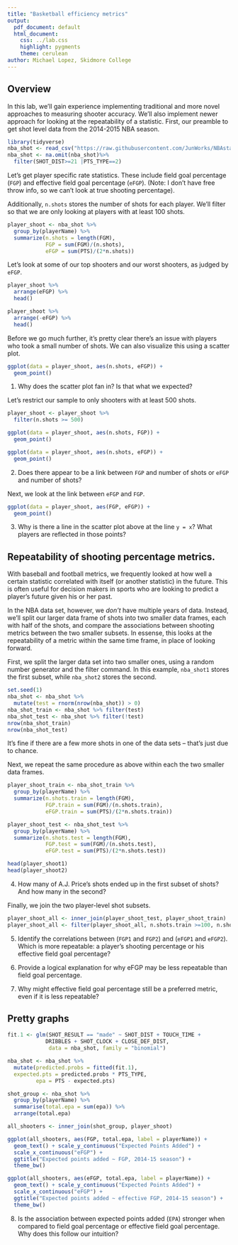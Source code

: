 ---
title: "Basketball efficiency metrics"
output:
  pdf_document: default
  html_document:
    css: ../lab.css
    highlight: pygments
    theme: cerulean
author: Michael Lopez, Skidmore College
---


## Overview

In this lab, we'll gain experience implementing traditional and more novel approaches to measuring shooter accuracy. We'll also implement newer approach for looking at the repeatability of a statistic. First, our preamble to get shot level data from the 2014-2015 NBA season. 

```{r, eval = FALSE}
library(tidyverse)
nba_shot <- read_csv("https://raw.githubusercontent.com/JunWorks/NBAstat/master/shot.csv")
nba_shot <- na.omit(nba_shot)%>% 
  filter(SHOT_DIST>=21 |PTS_TYPE==2)
```

Let's get player specific rate statistics. These include field goal percentage (`FGP`) and effective field goal percentage (`eFGP`). (Note: I don't have free throw info, so we can't look at true shooting percentage).

Additionally, `n.shots` stores the number of shots for each player. We'll filter so that we are only looking at players with at least 100 shots. 

```{r, eval = FALSE}
player_shoot <- nba_shot %>%
  group_by(playerName) %>%
  summarize(n.shots = length(FGM), 
            FGP = sum(FGM)/(n.shots), 
            eFGP = sum(PTS)/(2*n.shots)) 
```

Let's look at some of our top shooters and our worst shooters, as judged by `eFGP`. 


```{r, eval = FALSE}
player_shoot %>% 
  arrange(eFGP) %>% 
  head()

player_shoot %>% 
  arrange(-eFGP) %>% 
  head()
```

Before we go much further, it's pretty clear there's an issue with players who took a small number of shots. We can also visualize this using a scatter plot.

```{r, eval = FALSE}
ggplot(data = player_shoot, aes(n.shots, eFGP)) + 
  geom_point()
```

1. Why does the scatter plot fan in? Is that what we expected?

Let's restrict our sample to only shooters with at least 500 shots.

```{r, eval = FALSE}
player_shoot <- player_shoot %>% 
  filter(n.shots >= 500)

ggplot(data = player_shoot, aes(n.shots, FGP)) + 
  geom_point()

ggplot(data = player_shoot, aes(n.shots, eFGP)) + 
  geom_point()
```

2. Does there appear to be a link between `FGP` and number of shots or `eFGP` and number of shots? 


Next, we look at the link between `eFGP` and `FGP`. 

```{r, eval = FALSE}
ggplot(data = player_shoot, aes(FGP, eFGP)) + 
  geom_point()
```


3. Why is there a line in the scatter plot above at the line `y = x`? What players are reflected in those points?



## Repeatability of shooting percentage metrics. 

With baseball and football metrics, we frequently looked at how well a certain statistic correlated with itself (or another statistic) in the future. This is often useful for decision makers in sports who are looking to predict a player's future given his or her past.

In the NBA data set, however, we *don't* have multiple years of data. Instead, we'll split our larger data frame of shots into two smaller data frames, each with half of the shots, and compare the associations between shooting metrics between the two smaller subsets. In essense, this looks at the repeatability of a metric within the same time frame, in place of looking forward.

First, we split the larger data set into two smaller ones, using a random number generator and the filter command. In this example, `nba_shot1` stores the first subset, while `nba_shot2` stores the second.

```{r, eval = FALSE}
set.seed(1)
nba_shot <- nba_shot %>% 
  mutate(test = rnorm(nrow(nba_shot)) > 0)
nba_shot_train <- nba_shot %>% filter(test)
nba_shot_test <- nba_shot %>% filter(!test)
nrow(nba_shot_train)
nrow(nba_shot_test)
```

It's fine if there are a few more shots in one of the data sets -- that's just due to chance.

Next, we repeat the same procedure as above within each the two smaller data frames. 

```{r, eval = FALSE}
player_shoot_train <- nba_shot_train %>%
  group_by(playerName) %>%
  summarize(n.shots.train = length(FGM), 
            FGP.train = sum(FGM)/(n.shots.train), 
            eFGP.train = sum(PTS)/(2*n.shots.train)) 

player_shoot_test <- nba_shot_test %>%
  group_by(playerName) %>%
  summarize(n.shots.test = length(FGM), 
            FGP.test = sum(FGM)/(n.shots.test), 
            eFGP.test = sum(PTS)/(2*n.shots.test)) 

head(player_shoot1)
head(player_shoot2)
```


4.  How many of A.J. Price's shots ended up in the first subset of shots? And how many in the second?

Finally, we join the two player-level shot subsets.

```{r, eval = FALSE}
player_shoot_all <- inner_join(player_shoot_test, player_shoot_train)
player_shoot_all <- filter(player_shoot_all, n.shots.train >=100, n.shots.test >=100)
```


5. Identify the correlations between (`FGP1` and `FGP2`) and (`eFGP1` and `eFGP2`). Which is more repeatable: a player's shooting percentage or his effective field goal percentage?


6. Provide a logical explanation for why eFGP may be less repeatable than field goal percentage. 


7. Why might effective field goal percentage still be a preferred metric, even if it is less repeatable? 




## Pretty graphs


```{r, eval = FALSE}

fit.1 <- glm(SHOT_RESULT == "made" ~ SHOT_DIST + TOUCH_TIME + 
            DRIBBLES + SHOT_CLOCK + CLOSE_DEF_DIST, 
             data = nba_shot, family = "binomial")

nba_shot <- nba_shot %>%
  mutate(predicted.probs = fitted(fit.1), 
  expected.pts = predicted.probs * PTS_TYPE, 
         epa = PTS - expected.pts)

shot_group <- nba_shot %>% 
  group_by(playerName) %>%
  summarise(total.epa = sum(epa)) %>%
  arrange(total.epa)

all_shooters <- inner_join(shot_group, player_shoot)

ggplot(all_shooters, aes(FGP, total.epa, label = playerName)) + 
  geom_text() + scale_y_continuous("Expected Points Added") + 
  scale_x_continuous("eFGP") + 
  ggtitle("Expected points added ~ FGP, 2014-15 season") +
  theme_bw()

ggplot(all_shooters, aes(eFGP, total.epa, label = playerName)) + 
  geom_text() + scale_y_continuous("Expected Points Added") + 
  scale_x_continuous("eFGP") + 
  ggtitle("Expected points added ~ effective FGP, 2014-15 season") +
  theme_bw()
```


8.  Is the association between expected points added (`EPA`) stronger when compared to field goal percentage or effective field goal percentage. Why does this follow our intuition?  
